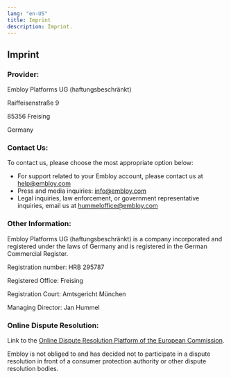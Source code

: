 ```yaml
---
lang: "en-US"
title: Imprint
description: Imprint.
---
```


## Imprint

### Provider: 

Embloy Platforms UG (haftungsbeschränkt)

Raiffeisenstraße 9

85356 Freising

Germany

### Contact Us:

To contact us, please choose the most appropriate option below:

- For support related to your Embloy account, please contact us at [help@embloy.com](mailto:help@embloy.com)
- Press and media inquiries: [info@embloy.com](mailto:info@embloy.com)
- Legal inquiries, law enforcement, or government representative inquiries, email us at [hummeloffice@embloy.com](mailto:hummeloffice@embloy.com)

### Other Information:

Embloy Platforms UG (haftungsbeschränkt) is a company incorporated and registered under the laws of Germany and is registered in the German Commercial Register. 

Registration number: HRB 295787

Registered Office: Freising

Registration Court: Amtsgericht München

Managing Director: Jan Hummel

### Online Dispute Resolution:

Link to the [Online Dispute Resolution Platform of the European Commission](https://ec.europa.eu/consumers/odr/main/index.cfm?event=main.home2.show&lng=DE).

Embloy is not obliged to and has decided not to participate in a dispute resolution in front of a consumer protection authority or other dispute resolution bodies.
